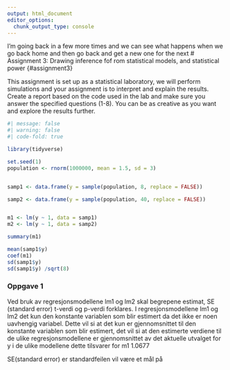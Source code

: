 ```yaml
---
output: html_document
editor_options: 
  chunk_output_type: console
---
```


I’m going back in a few more times and we can see what happens when we go back home and then go back and get a new one for the next \# Assignment 3: Drawing inference fof rom statistical models, and statistical power {#assignment3}

This assignment is set up as a statistical laboratory, we will perform simulations and your assignment is to interpret and explain the results. Create a report based on the code used in the lab and make sure you answer the specified questions (1-8). You can be as creative as you want and explore the results further.

```r
#| message: false
#| warning: false
#| code-fold: true

library(tidyverse)

set.seed(1)
population <- rnorm(1000000, mean = 1.5, sd = 3)


samp1 <- data.frame(y = sample(population, 8, replace = FALSE))

samp2 <- data.frame(y = sample(population, 40, replace = FALSE))


m1 <- lm(y ~ 1, data = samp1)
m2 <- lm(y ~ 1, data = samp2)

summary(m1)

mean(samp1$y)
coef(m1)
sd(samp1$y)
sd(samp1$y) /sqrt(8)
```

### Oppgave 1


Ved bruk av regresjonsmodellene lm1 og lm2 skal begrepene estimat, SE (standard error) t-verdi og p-verdi forklares. I regresjonsmodellene lm1 og lm2  det kun den konstante variablen som blir estimert da det ikke er noen uavhengig variabel. Dette vil si at det kun er gjennomsnittet til den konstante variablen som blir estimert, det vil si at den estimerte verdiene til de ulike regresjonsmodellene er gjennomsnittet av det aktuelle utvalget for y i de ulike modellene dette tilsvarer for m1 1.0677 

SE(standard error) er standardfeilen vil være et mål på 
 

